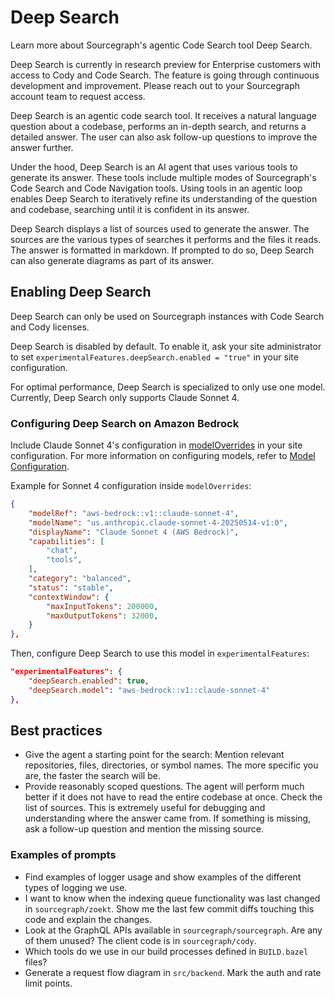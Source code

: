 # Deep Search

<p className="subtitle">Learn more about Sourcegraph's agentic Code Search tool Deep Search.</p>

<Callout type="note"> Deep Search is currently in research preview for Enterprise customers with access to Cody and Code Search. The feature is going through continuous development and improvement. Please reach out to your Sourcegraph account team to request access. </Callout>

Deep Search is an agentic code search tool. It receives a natural language question about a codebase, performs an in-depth search, and returns a detailed answer. The user can also ask follow-up questions to improve the answer further.

Under the hood, Deep Search is an AI agent that uses various tools to generate its answer. These tools include multiple modes of Sourcegraph's Code Search and Code Navigation tools. Using tools in an agentic loop enables Deep Search to iteratively refine its understanding of the question and codebase, searching until it is confident in its answer.

Deep Search displays a list of sources used to generate the answer. The sources are the various types of searches it performs and the files it reads. The answer is formatted in markdown. If prompted to do so, Deep Search can also generate diagrams as part of its answer.

## Enabling Deep Search

Deep Search can only be used on Sourcegraph instances with Code Search and Cody licenses.

Deep Search is disabled by default. To enable it, ask your site administrator to set `experimentalFeatures.deepSearch.enabled = "true"` in your site configuration.

For optimal performance, Deep Search is specialized to only use one model. Currently, Deep Search only supports Claude Sonnet 4.

### Configuring Deep Search on Amazon Bedrock

Include Claude Sonnet 4's configuration in [modelOverrides](/cody/enterprise/model-configuration#model-overrides) in your site configuration. For more information on configuring models, refer to [Model Configuration](/cody/enterprise/model-configuration).

Example for Sonnet 4 configuration inside `modelOverrides`:

```json
{
    "modelRef": "aws-bedrock::v1::claude-sonnet-4",
    "modelName": "us.anthropic.claude-sonnet-4-20250514-v1:0",
    "displayName": "Claude Sonnet 4 (AWS Bedrock)",
    "capabilities": [
        "chat",
        "tools",
    ],
    "category": "balanced",
    "status": "stable",
    "contextWindow": {
        "maxInputTokens": 200000,
        "maxOutputTokens": 32000,
    }
},
```

Then, configure Deep Search to use this model in `experimentalFeatures`:

```json
"experimentalFeatures": {
    "deepSearch.enabled": true,
    "deepSearch.model": "aws-bedrock::v1::claude-sonnet-4"
},
```

## Best practices

- Give the agent a starting point for the search: Mention relevant repositories, files, directories, or symbol names. The more specific you are, the faster the search will be.
- Provide reasonably scoped questions. The agent will perform much better if it does not have to read the entire codebase at once.
Check the list of sources. This is extremely useful for debugging and understanding where the answer came from. If something is missing, ask a follow-up question and mention the missing source.

### Examples of prompts

- Find examples of logger usage and show examples of the different types of logging we use.
- I want to know when the indexing queue functionality was last changed in `sourcegraph/zoekt`. Show me the last few commit diffs touching this code and explain the changes.
- Look at the GraphQL APIs available in `sourcegraph/sourcegraph`. Are any of them unused? The client code is in `sourcegraph/cody`.
- Which tools do we use in our build processes defined in `BUILD.bazel` files?
- Generate a request flow diagram in `src/backend`. Mark the auth and rate limit points.
